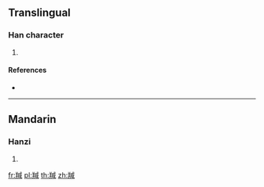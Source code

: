 {{character info/new}}
==Translingual==

===Han character===
{{Han char|rn=123|rad=羊|as=09|sn=15|four=83550|canj=TQIHR}}

# {{defn|Han|sort=羊09}}

====References====
* {{Han ref|kx=0953.210|dkj=28529|hdz=53136.070|uh=7FAC|ud=32684|bh=E6F2|bd=59122}}

----

==Mandarin==

===Hanzi===
{{cmn-hanzi|pin=[[xián]] ([[xian2]])|wg=hsien<sup>2</sup>}}

# {{defn|lang=cmn|sort=羊09}}

[[fr:羬]]
[[pl:羬]]
[[th:羬]]
[[zh:羬]]
